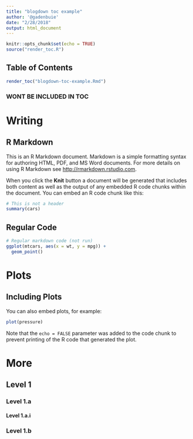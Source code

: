 ```yaml
---
title: "blogdown toc example"
author: '@gadenbuie'
date: "2/28/2018"
output: html_document
---
```


```r
knitr::opts_chunk$set(echo = TRUE)
source("render_toc.R")
```

## Table of Contents {#crazy-slug-here}

```r
render_toc("blogdown-toc-example.Rmd")
```

### WONT BE INCLUDED IN TOC

# Writing

## R Markdown

This is an R Markdown document. Markdown is a simple formatting syntax for authoring HTML, PDF, and MS Word documents. For more details on using R Markdown see <http://rmarkdown.rstudio.com>.

When you click the **Knit** button a document will be generated that includes both content as well as the output of any embedded R code chunks within the document. You can embed an R code chunk like this:

```r
# This is not a header
summary(cars)
```

## Regular Code

```r
# Regular markdown code (not run)
ggplot(mtcars, aes(x = wt, y = mpg)) +
  geom_point()
```

# Plots

## Including Plots {#plots-are-here .class-foo}

You can also embed plots, for example:

```r
plot(pressure)
```

Note that the `echo = FALSE` parameter was added to the code chunk to prevent printing of the R code that generated the plot.

# More

## Level 1

### Level 1.a

#### Level 1.a.i

### Level 1.b